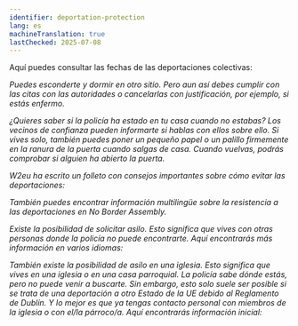 ```yaml
---
identifier: deportation-protection
lang: es
machineTranslation: true
lastChecked: 2025-07-08
---
```


Aquí puedes consultar las fechas de las deportaciones colectivas:

<Address identifier="deportationalarm" />

Puedes esconderte y dormir en otro sitio. Pero aun así debes cumplir con las citas con las autoridades o cancelarlas con justificación, por ejemplo, si estás enfermo.

¿Quieres saber si la policía ha estado en tu casa cuando no estabas? Los vecinos de confianza pueden informarte si hablas con ellos sobre ello. Si vives solo, también puedes poner un pequeño papel o un palillo firmemente en la ranura de la puerta cuando salgas de casa. Cuando vuelvas, podrás comprobar si alguien ha abierto la puerta.

W2eu ha escrito un folleto con consejos importantes sobre cómo evitar las deportaciones:

<ExternalShortLink identifier="w2eu-deportation" />

También puedes encontrar información multilingüe sobre la resistencia a las deportaciones en No Border Assembly.

<ExternalShortLink identifier="noboarderassembly_resistance" />

Existe la posibilidad de solicitar asilo. Esto significa que vives con otras personas donde la policía no puede encontrarte. Aquí encontrarás más información en varios idiomas:

<ExternalShortLink identifier="citizenasylum" />

También existe la posibilidad de asilo en una iglesia. Esto significa que vives en una iglesia o en una casa parroquial. La policía sabe dónde estás, pero no puede venir a buscarte. Sin embargo, esto solo suele ser posible si se trata de una deportación a otro Estado de la UE debido al Reglamento de Dublín. Y lo mejor es que ya tengas contacto personal con miembros de la iglesia o con el/la párroco/a. Aquí encontrarás información inicial:

<ExternalShortLink identifier="kirchenasyl" />
